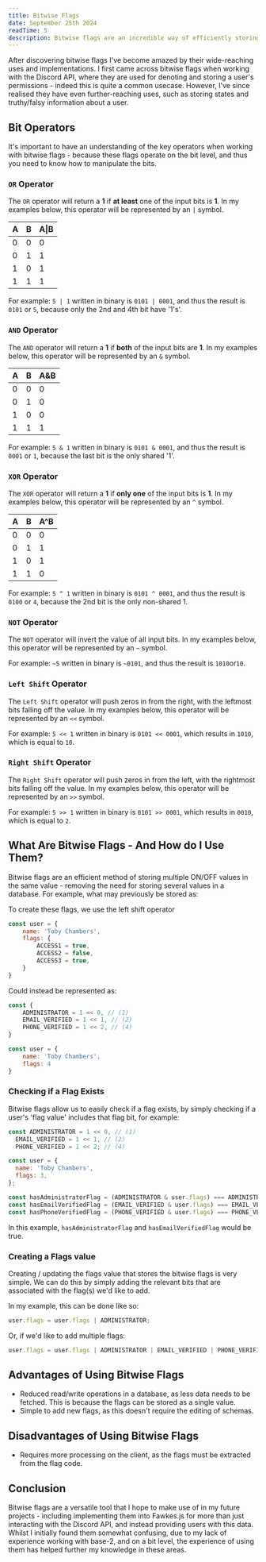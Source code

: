 ```yaml
---
title: Bitwise Flags
date: September 25th 2024
readTime: 5
description: Bitwise flags are an incredible way of efficiently storing yes/no values in a single value - helpiong to increase efficiency, especially when accessing data from an external service, such as a database or external API. This week I look at their uses, and their potential implementations.
---
```


After discovering bitwise flags I've become amazed by their wide-reaching uses and implementations. I first came across bitwise flags when working with the Discord API, where they are used for denoting and storing a user's permissions - indeed this is quite a common usecase. However, I've since realised they have even further-reaching uses, such as storing states and truthy/falsy information about a user.

## Bit Operators

It's important to have an understanding of the key operators when working with bitwise flags - because these flags operate on the bit level, and thus you need to know how to manipulate the bits.

### `OR` Operator

The `OR` operator will return a **1** if **at least** one of the input bits is **1**. In my examples below, this operator will be represented by an `|` symbol.

| A   | B   | A\|B |
| --- | --- | ---- |
| 0   | 0   | 0    |
| 0   | 1   | 1    |
| 1   | 0   | 1    |
| 1   | 1   | 1    |

For example: `5 | 1` written in binary is `0101 | 0001`, and thus the result is `0101` or `5`, because only the 2nd and 4th bit have '1's'.

### `AND` Operator

The `AND` operator will return a **1** if **both** of the input bits are **1**. In my examples below, this operator will be represented by an `&` symbol.

| A   | B   | A&B |
| --- | --- | --- |
| 0   | 0   | 0   |
| 0   | 1   | 0   |
| 1   | 0   | 0   |
| 1   | 1   | 1   |

For example: `5 & 1` written in binary is `0101 & 0001`, and thus the result is `0001` or `1`, because the last bit is the only shared '1'.

### `XOR` Operator

The `XOR` operator will return a **1** if **only one** of the input bits is **1**. In my examples below, this operator will be represented by an `^` symbol.

| A   | B   | A^B |
| --- | --- | --- |
| 0   | 0   | 0   |
| 0   | 1   | 1   |
| 1   | 0   | 1   |
| 1   | 1   | 0   |

For example: `5 ^ 1` written in binary is `0101 ^ 0001`, and thus the result is `0100` or `4`, because the 2nd bit is the only non-shared 1.

### `NOT` Operator

The `NOT` operator will invert the value of all input bits. In my examples below, this operator will be represented by an `~` symbol.

For example: `~5` written in binary is `~0101`, and thus the result is `1010`or`10`.

### `Left Shift` Operator

The `Left Shift` operator will push zeros in from the right, with the leftmost bits falling off the value. In my examples below, this operator will be represented by an `<<` symbol.

For example: `5 << 1` written in binary is `0101 << 0001`, which results in `1010`, which is equal to `10`.

### `Right Shift` Operator

The `Right Shift` operator will push zeros in from the left, with the rightmost bits falling off the value. In my examples below, this operator will be represented by an `>>` symbol.

For example: `5 >> 1` written in binary is `0101 >> 0001`, which results in `0010`, which is equal to `2`.

## What Are Bitwise Flags - And How do I Use Them?

Bitwise flags are an efficient method of storing multiple ON/OFF values in the same value - removing the need for storing several values in a database. For example, what may previously be stored as:

To create these flags, we use the left shift operator

```js
const user = {
    name: 'Toby Chambers',
    flags: {
        ACCESS1 = true,
        ACCESS2 = false,
        ACCESS3 = true,
    }
}
```

Could instead be represented as:

```js
const {
    ADMINISTRATOR = 1 << 0, // (1)
    EMAIL_VERIFIED = 1 << 1, // (2)
    PHONE_VERIFIED = 1 << 2, // (4)
}

const user = {
    name: 'Toby Chambers',
    flags: 4
}
```

### Checking if a Flag Exists

Bitwise flags allow us to easily check if a flag exists, by simply checking if a user's 'flag value' includes that flag bit, for example:

```js
const ADMINISTRATOR = 1 << 0, // (1)
  EMAIL_VERIFIED = 1 << 1, // (2)
  PHONE_VERIFIED = 1 << 2; // (4)

const user = {
  name: 'Toby Chambers',
  flags: 3,
};

const hasAdministratorFlag = (ADMINISTRATOR & user.flags) === ADMINISTRATOR ? true : false;
const hasEmailVerifiedFlag = (EMAIL_VERIFIED & user.flags) === EMAIL_VERIFIED ? true : false;
const hasPhoneVerifiedFlag = (PHONE_VERIFIED & user.flags) === PHONE_VERIFIED ? true : false;
```

In this example, `hasAdministratorFlag` and `hasEmailVerifiedFlag` would be true.

### Creating a Flags value

Creating / updating the flags value that stores the bitwise flags is very simple. We can do this by simply adding the relevant bits that are associated with the flag(s) we'd like to add.

In my example, this can be done like so:

```js
user.flags = user.flags | ADMINISTRATOR;
```

Or, if we'd like to add multiple flags:

```js
user.flags = user.flags | ADMINISTRATOR | EMAIL_VERIFIED | PHONE_VERIFIED;
```

## Advantages of Using Bitwise Flags

- Reduced read/write operations in a database, as less data needs to be fetched. This is because the flags can be stored as a single value.
- Simple to add new flags, as this doesn't require the editing of schemas.

## Disadvantages of Using Bitwise Flags

- Requires more processing on the client, as the flags must be extracted from the flag code.

## Conclusion

Bitwise flags are a versatile tool that I hope to make use of in my future projects - including implementing them into Fawkes.js for more than just interacting with the Discord API, and instead providing users with this data. Whilst I initially found them somewhat confusing, due to my lack of experience working with base-2, and on a bit level, the experience of using them has helped further my knowledge in these areas.
